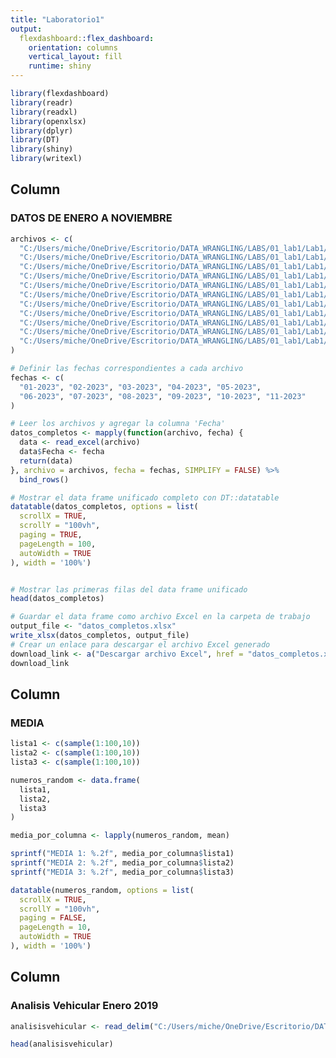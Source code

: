```yaml
---
title: "Laboratorio1"
output: 
  flexdashboard::flex_dashboard:
    orientation: columns
    vertical_layout: fill
    runtime: shiny
---
```


```r
library(flexdashboard)
library(readr)
library(readxl)
library(openxlsx)
library(dplyr)
library(DT)
library(shiny)
library(writexl)  
```

Column {data-width=800}
-----------------------------------------------------------------------

### DATOS DE ENERO A NOVIEMBRE 


```r
archivos <- c(
  "C:/Users/miche/OneDrive/Escritorio/DATA_WRANGLING/LABS/01_lab1/Lab1/01-2023.xlsx",
  "C:/Users/miche/OneDrive/Escritorio/DATA_WRANGLING/LABS/01_lab1/Lab1/02-2023.xlsx",
  "C:/Users/miche/OneDrive/Escritorio/DATA_WRANGLING/LABS/01_lab1/Lab1/03-2023.xlsx",
  "C:/Users/miche/OneDrive/Escritorio/DATA_WRANGLING/LABS/01_lab1/Lab1/04-2023.xlsx",
  "C:/Users/miche/OneDrive/Escritorio/DATA_WRANGLING/LABS/01_lab1/Lab1/05-2023.xlsx",
  "C:/Users/miche/OneDrive/Escritorio/DATA_WRANGLING/LABS/01_lab1/Lab1/06-2023.xlsx",
  "C:/Users/miche/OneDrive/Escritorio/DATA_WRANGLING/LABS/01_lab1/Lab1/07-2023.xlsx",
  "C:/Users/miche/OneDrive/Escritorio/DATA_WRANGLING/LABS/01_lab1/Lab1/08-2023.xlsx",
  "C:/Users/miche/OneDrive/Escritorio/DATA_WRANGLING/LABS/01_lab1/Lab1/09-2023.xlsx",
  "C:/Users/miche/OneDrive/Escritorio/DATA_WRANGLING/LABS/01_lab1/Lab1/10-2023.xlsx",
  "C:/Users/miche/OneDrive/Escritorio/DATA_WRANGLING/LABS/01_lab1/Lab1/11-2023.xlsx"
)

# Definir las fechas correspondientes a cada archivo
fechas <- c(
  "01-2023", "02-2023", "03-2023", "04-2023", "05-2023", 
  "06-2023", "07-2023", "08-2023", "09-2023", "10-2023", "11-2023"
)

# Leer los archivos y agregar la columna 'Fecha'
datos_completos <- mapply(function(archivo, fecha) {
  data <- read_excel(archivo)
  data$Fecha <- fecha
  return(data)
}, archivo = archivos, fecha = fechas, SIMPLIFY = FALSE) %>%
  bind_rows()

# Mostrar el data frame unificado completo con DT::datatable
datatable(datos_completos, options = list(
  scrollX = TRUE,            
  scrollY = "100vh",          
  paging = TRUE,             
  pageLength = 100,          
  autoWidth = TRUE           
), width = '100%')             


# Mostrar las primeras filas del data frame unificado
head(datos_completos)

# Guardar el data frame como archivo Excel en la carpeta de trabajo
output_file <- "datos_completos.xlsx"
write_xlsx(datos_completos, output_file)
# Crear un enlace para descargar el archivo Excel generado
download_link <- a("Descargar archivo Excel", href = "datos_completos.xlsx", download = "datos_completos.xlsx")
download_link

```

## Column {data-width=800}

### MEDIA

```r
lista1 <- c(sample(1:100,10))
lista2 <- c(sample(1:100,10))
lista3 <- c(sample(1:100,10))

numeros_random <- data.frame(
  lista1,
  lista2,
  lista3
)

media_por_columna <- lapply(numeros_random, mean)

sprintf("MEDIA 1: %.2f", media_por_columna$lista1)
sprintf("MEDIA 2: %.2f", media_por_columna$lista2)
sprintf("MEDIA 3: %.2f", media_por_columna$lista3)

datatable(numeros_random, options = list(
  scrollX = TRUE,
  scrollY = "100vh",
  paging = FALSE,
  pageLength = 10,
  autoWidth = TRUE
), width = '100%')

```

## Column {data-width=800}

### Analisis Vehicular Enero 2019 

```r
analisisvehicular <- read_delim("C:/Users/miche/OneDrive/Escritorio/DATA_WRANGLING/LABS/01_lab1/Lab1/INE_PARQUE_VEHICULAR_080219.txt", delim = "\t") 

head(analisisvehicular)
```


